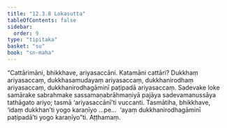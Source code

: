```yaml
---
title: "12.3.8 Lokasutta"
tableOfContents: false
sidebar:
  order: 9
type: "tipitaka"
basket: "su"
book: "sn-maha"
---
```



<DynamicBreadcrumb />

<Division number="1098" book="sn-maha" bookNo="14" page="381">

<Paragraph number="2295" book="sn-maha">
“Cattārimāni, bhikkhave, ariyasaccāni. Katamāni cattāri? Dukkhaṃ ariyasaccaṃ, dukkhasamudayaṃ ariyasaccaṃ, dukkhanirodhaṃ ariyasaccaṃ, dukkhanirodhagāminī paṭipadā ariyasaccaṃ. Sadevake loke samārake sabrahmake sassamaṇabrāhmaṇiyā pajāya sadevamanussāya tathāgato ariyo; tasmā ‘ariyasaccānī’ti vuccanti.
</Paragraph>

<Paragraph number="2296" book="sn-maha">
Tasmātiha, bhikkhave, ‘idaṃ dukkhan’ti yogo karaṇīyo …pe…  ‘ayaṃ dukkhanirodhagāminī paṭipadā’ti yogo karaṇīyo”ti.

</Paragraph>
</Division>

<Paragraph number="2297" type="center" book="sn-maha">
Aṭṭhamaṃ.
</Paragraph>